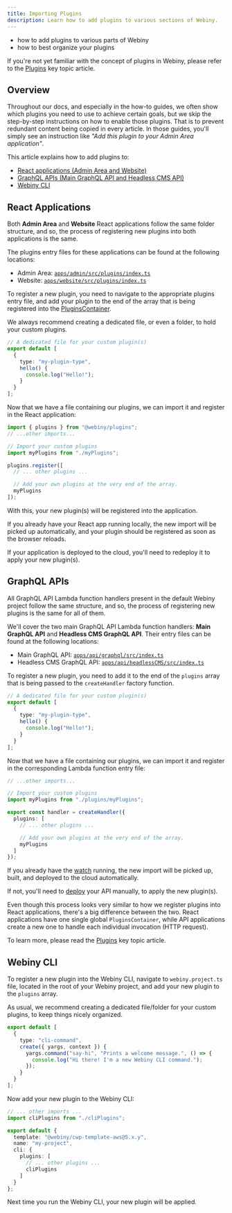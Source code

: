 ```yaml
---
title: Importing Plugins
description: Learn how to add plugins to various sections of Webiny.
---
```



<Alert type="success" title="What you'll learn">

- how to add plugins to various parts of Webiny
- how to best organize your plugins

</Alert>

<Alert type="info">

If you're not yet familiar with the concept of plugins in Webiny, please refer to the [Plugins](../../core-development-concepts/basics/plugins) key topic article.

</Alert>

## Overview

Throughout our docs, and especially in the how-to guides, we often show which plugins you need to use to achieve certain goals, but we skip the step-by-step instructions on how to enable those plugins. That is to prevent redundant content being copied in every article. In those guides, you'll simply see an instruction like _"Add this plugin to your Admin Area application"_.

This article explains how to add plugins to:

- [React applications (Admin Area and Website)](../../core-development-concepts/basics/importing-plugins#react-applications)
- [GraphQL APIs (Main GraphQL API and Headless CMS API)](../../core-development-concepts/basics/importing-plugins#graphql-apis)
- [Webiny CLI](../../core-development-concepts/basics/importing-plugins#webiny-cli)

## React Applications

Both **Admin Area** and **Website** React applications follow the same folder structure, and so, the process of registering new plugins into both applications is the same.

The plugins entry files for these applications can be found at the following locations:

- Admin Area: [`apps/admin/src/plugins/index.ts`](https://github.com/webiny/webiny-js/blob/next/apps/admin/code/src/plugins/index.ts)
- Website: [`apps/website/src/plugins/index.ts`](https://github.com/webiny/webiny-js/blob/next/apps/website/code/src/plugins/index.ts)

To register a new plugin, you need to navigate to the appropriate plugins entry file, and add your plugin to the end of the array that is being registered into the [PluginsContainer](../../core-development-concepts/basics/plugins#plugins-container).

<Alert type="success" title="Organize your plugins">

We always recommend creating a dedicated file, or even a folder, to hold your custom plugins.

</Alert>

```ts apps/{admin|website}/src/plugins/myPlugins.ts
// A dedicated file for your custom plugin(s)
export default [
  {
    type: "my-plugin-type",
    hello() {
      console.log("Hello!");
    }
  }
];
```

Now that we have a file containing our plugins, we can import it and register in the React application:

```ts apps/{admin|website}/src/plugins/index.ts
import { plugins } from "@webiny/plugins";
// ...other imports...

// Import your custom plugins
import myPlugins from "./myPlugins";

plugins.register([
  // ... other plugins ...

  // Add your own plugins at the very end of the array.
  myPlugins
]);
```

With this, your new plugin(s) will be registered into the application.

<Alert type="success">

If you already have your React app running locally, the new import will be picked up automatically, and your plugin should be registered as soon as the browser reloads.

If your application is deployed to the cloud, you'll need to redeploy it to apply your new plugin(s).

</Alert>

## GraphQL APIs

All GraphQL API Lambda function handlers present in the default Webiny project follow the same structure, and so, the process of registering new plugins is the same for all of them.

We'll cover the two main GraphQL API Lambda function handlers: **Main GraphQL API** and **Headless CMS GraphQL API**. Their entry files can be found at the following locations:

- Main GraphQL API: [`apps/api/graphql/src/index.ts`](https://github.com/webiny/webiny-js/blob/next/api/code/graphql/src/index.ts)
- Headless CMS GraphQL API: [`apps/api/headlessCMS/src/index.ts`](https://github.com/webiny/webiny-js/blob/next/api/code/headlessCMS/src/index.ts)

To register a new plugin, you need to add it to the end of the `plugins` array that is being passed to the `createHandler` factory function.

```ts apps/api/{graphql|headlessCMS}/src/plugins/myPlugins.ts
// A dedicated file for your custom plugin(s)
export default [
  {
    type: "my-plugin-type",
    hello() {
      console.log("Hello!");
    }
  }
];
```

Now that we have a file containing our plugins, we can import it and register in the corresponding Lambda function entry file:

```ts apps/api/{graphql|headlessCMS}/src/index.ts
// ...other imports...

// Import your custom plugins
import myPlugins from "./plugins/myPlugins";

export const handler = createHandler({
  plugins: [
    // ... other plugins ...

    // Add your own plugins at the very end of the array.
    myPlugins
  ]
});
```

<Alert type="success">

If you already have the [watch](../../core-development-concepts/basics/watch-command#webiny-watch-command) running, the new import will be picked up, built, and deployed to the cloud automatically.

If not, you'll need to [deploy](../../core-development-concepts/basics/project-deployment#the-deploy-command) your API manually, to apply the new plugin(s).

</Alert>

<Alert type="info" title="IMPORTANT!">

Even though this process looks very similar to how we register plugins into React applications, there's a big difference between the two. React applications have one single global `PluginsContainer`, while API applications create a new one to handle each individual invocation (HTTP request).

To learn more, please read the [Plugins](../../core-development-concepts/basics/plugins) key topic article.

</Alert>

## Webiny CLI

To register a new plugin into the Webiny CLI, navigate to `webiny.project.ts` file, located in the root of your Webiny project, and add your new plugin to the `plugins` array.

As usual, we recommend creating a dedicated file/folder for your custom plugins, to keep things nicely organized.

```ts cliPlugins.ts
export default [
  {
    type: "cli-command",
    create({ yargs, context }) {
      yargs.command("say-hi", "Prints a welcome message.", () => {
        console.log("Hi there! I'm a new Webiny CLI command.");
      });
    }
  }
];
```

Now add your new plugin to the Webiny CLI:

```ts webiny.project.ts
// ... other imports ...
import cliPlugins from "./cliPlugins";

export default {
  template: "@webiny/cwp-template-aws@5.x.y",
  name: "my-project",
  cli: {
    plugins: [
      // ... other plugins ...
      cliPlugins
    ]
  }
};
```

Next time you run the Webiny CLI, your new plugin will be applied.
